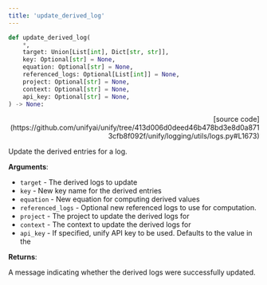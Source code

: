 ```yaml
---
title: 'update_derived_log'
---
```


```python
def update_derived_log(
    *,
    target: Union[List[int], Dict[str, str]],
    key: Optional[str] = None,
    equation: Optional[str] = None,
    referenced_logs: Optional[List[int]] = None,
    project: Optional[str] = None,
    context: Optional[str] = None,
    api_key: Optional[str] = None,
) -> None:
```

<p align="right">[source code](https://github.com/unifyai/unify/tree/413d006d0deed46b478bd3e8d0a8713cfb8f092f/unify/logging/utils/logs.py#L1673)</p>

Update the derived entries for a log.

**Arguments**:

- `target` - The derived logs to update
- `key` - New key name for the derived entries
- `equation` - New equation for computing derived values
- `referenced_logs` - Optional new referenced logs to use for computation.
- `project` - The project to update the derived logs for
- `context` - The context to update the derived logs for
- `api_key` - If specified, unify API key to be used. Defaults to the value in the



**Returns**:

A message indicating whether the derived logs were successfully updated.